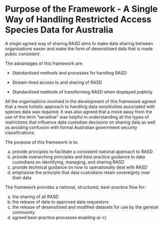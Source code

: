 # Purpose of the Framework - A Single Way of Handling Restricted Access Species Data for Australia {.unnumbered}

A single agreed way of sharing RASD aims to make data sharing between organisations easier and make the form of desensitised data that is made public consistent.

The advantages of this framework are:

-   Standardised methods and processes for handling RASD

-   Stream-lined access to and sharing of RASD

-   Standardised methods of transforming RASD when displayed publicly


All the organisations involved in the development of this framework agreed that a more holistic approach to handling data sensitivities associated with species data was required. It was also agreed that a move away from the use of the term "sensitive" was helpful in understanding all the types of restrictions that influence data custodian decisions on sharing data as well as avoiding confusion with formal Australian government security classifications.



The purpose of this framework is to:

a) provide principles to facilitate a consistent national approach to RASD \
b) provide overarching principles and best practice guidance to data custodians on identifying, managing, and sharing RASD \
c) provide technical guidance on how to operationally deal with RASD \
d) emphasise the principle that data custodians retain sovereignty over their data



The framework provides a national, structured, best-practice flow for: \

a) the sharing of all RASD \
b) the release of data to approved data requestors \
c) the release of desensitised and modified datasets for use by the general community \
d) agreed best-practice processes enabling a)-c)
